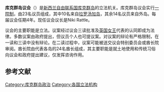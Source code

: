 {{Infobox legislature
 | name               = 库克群岛议会
 | native_name        = Parliament of the Cook Islands
 | coa_pic            = Coat of arms of the Cook Islands.svg
 | coa_res            = 120px
 | coa_alt            = 
 | coa_caption        = 库克群岛国徽
 | logo_pic           = 
 | logo_res           = 
 | logo_alt           = 
 | logo_caption       = 
 | house_type         = 一院制
 | leader1_type       = 议长
 | leader1            = Hon. Niki Rattle
 | party1             = 库克群岛党
 | election1          = 2012
 | leader2_type       = 副议长
 | leader2            = Rose Toki-Brown
 | party2             = 库克群岛党
 | election2          = 2014年
 | members            = 24
 | last_election1     = 2018年6月14日
 | structure1         = Cook_Island_2018.svg
 | structure1_res     = 250px
 | political_groups1  =

* {{legend|#1E90FF|{{link-en|民主黨 (庫克群島)|Democratic Party (Cook Islands)|民主黨}}: 11席 }} 
* {{legend|#015A00|{{link-en|库克群岛党|Cook Islands Party}}: 10席 }} 
* {{Legend|#20B2AA|{{link-en|庫克群島唯一運動|One Cook Islands Movement}}: 1席 }}
* {{legend|#DDDDDD|[[独立人士|独立人士]]: 2席 }} 
 | session_room       = Parliament of the Cook Islands - 2006.JPG
 | meeting_place      = {{Flag|Cook Islands}}
 | website            = {{URL|http://www.parliament.gov.ck/}}
}}

'''库克群岛议会'''（{{lang-en|Parliament of the Cook Islands}}）是[[新西兰|新西兰]][[自由联合|自由联系国]][[库克群岛|库克群岛]]的立法机关。库克群岛议会实行[[一院制|一院制]]，由23名议员组成，其中10名来自[[拉罗汤加岛|拉罗汤加岛]]，其余14名议员来自外岛。每届议会任期4年。现任议会议长是Niki Rattle。

议会的主要职能是立法。议案经过议会三读批准及[[英国女王|英国女王]]代表的认同即成为法律。多数议案由政府提出，但议员个人也可提议案。对议案的辩论有严格限制，在一读和三读中没有辩论。在二读过程中，议案可能被送交议会特别委员会或酋长院审阅。酋长院由代表各岛的24名酋长组成，其主要职能是就土地使用和传统习俗向议会和政府提出建议，仅发挥咨询作用。

==参考文献==
{{reflist}}

{{大洋洲题目|议会}}

[[Category:库克群岛政治|Category:库克群岛政治]]
[[Category:各国立法机构|Category:各国立法机构]]